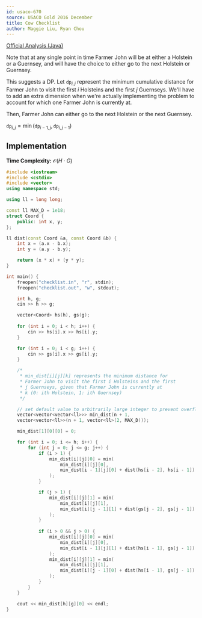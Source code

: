 ```yaml
---
id: usaco-670
source: USACO Gold 2016 December
title: Cow Checklist
author: Maggie Liu, Ryan Chou
---
```


[Official Analysis (Java)](http://www.usaco.org/current/data/sol_checklist_gold_dec16.html)

Note that at any single point in time Farmer John will be at either a Holstein or a Guernsey, and will have the choice to either go to the next Holstein or Guernsey.

This suggests a DP. Let $\texttt{dp}_{i,j}$ represent the minimum cumulative distance for Farmer John to visit the first $i$ Holsteins and the first $j$ Guernseys.
<Asterisk>We'll have to add an extra dimension when we're actually implementing the problem to account for which one Farmer John is currently at.</Asterisk>

Then, Farmer John can either go to the next Holstein or the next Guernsey.

$\texttt{dp}_{i, j} = \min(\texttt{dp}_{i - 1,j}, \texttt{dp}_{i,j - 1})$


## Implementation
**Time Complexity:** $\mathcal{O}(H \cdot G)$

<LanguageSection>
<CPPSection>

```cpp
#include <iostream>
#include <cstdio>
#include <vector>
using namespace std;

using ll = long long;

const ll MAX_D = 1e18;
struct Coord {
	public: int x, y;
};

ll dist(const Coord &a, const Coord &b) {
	int x = (a.x - b.x);
	int y = (a.y - b.y);

	return (x * x) + (y * y);
}

int main() {
	freopen("checklist.in", "r", stdin);
	freopen("checklist.out", "w", stdout);

	int h, g;
	cin >> h >> g;

	vector<Coord> hs(h), gs(g);
	
	for (int i = 0; i < h; i++) {
		cin >> hs[i].x >> hs[i].y;
	}

	for (int i = 0; i < g; i++) {
		cin >> gs[i].x >> gs[i].y;
	}

	/*
	 * min_dist[i][j][k] represents the minimum distance for
	 * Farmer John to visit the first i Holsteins and the first
	 * j Guernseys, given that Farmer John is currently at
	 * k (0: ith Holstein, 1: ith Guernsey)
	 */

	// set default value to arbitrarily large integer to prevent overflow
	vector<vector<vector<ll>>> min_dist(n + 1, 
	vector<vector<ll>>(n + 1, vector<ll>(2, MAX_D)));

	min_dist[1][0][0] = 0;

	for (int i = 0; i <= h; i++) {
		for (int j = 0; j <= g; j++) {
			if (i > 1) {
				min_dist[i][j][0] = min(
					min_dist[i][j][0], 
					min_dist[i - 1][j][0] + dist(hs[i - 2], hs[i - 1])
				);
			}

			if (j > 1) {
				min_dist[i][j][1] = min(
					min_dist[i][j][1],
					min_dist[i][j - 1][1] + dist(gs[j - 2], gs[j - 1])
				);
			}
		
			if (i > 0 && j > 0) {
				min_dist[i][j][0] = min(
					min_dist[i][j][0],
					min_dist[i - 1][j][1] + dist(hs[i - 1], gs[j - 1])
				);
				min_dist[i][j][1] = min(
					min_dist[i][j][1],
					min_dist[i][j - 1][0] + dist(hs[i - 1], gs[j - 1])
				);
			}
		}
	}

	cout << min_dist[h][g][0] << endl;
}
```
</CPPSection>
</LanguageSection>
